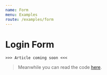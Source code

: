```yaml
---
name: Form
menu: Examples
route: /examples/form
---
```


# Login Form

`>>> Article coming soon <<<`

> Meanwhile you can read the code [here](https://github.com/mobxjs/mobx.dart/tree/master/mobx_examples/lib/form).
